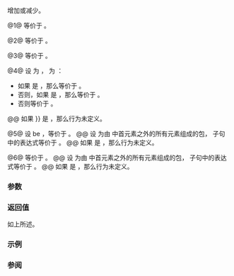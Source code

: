 {{title|operator+,-{{small|(ranges::concat_view::''iterator'')}}}}
{{cpp/ranges/concat_view/navbar}}
{{dcl begin}}
{{dcl|num=1|since=c++26|
friend constexpr /*iterator*/
    operator+( const /*iterator*/&amp; it, difference_type n )
        requires /*concat-is-random-access*/&lt;Const, Views...&gt;;
}}
{{dcl|num=2|since=c++26|
friend constexpr /*iterator*/
    operator+( difference_type n, const /*iterator*/&amp; it )
        requires /*concat-is-random-access*/&lt;Const, Views...&gt;;
}}
{{dcl|num=3|since=c++26|
friend constexpr /*iterator*/
    operator-( const /*iterator*/&amp; it, difference_type n )
        requires /*concat-is-random-access*/&lt;Const, Views...&gt;;
}}
{{dcl|num=4|since=c++26|
friend constexpr difference_type
    operator-( const /*iterator*/&amp; x, const /*iterator*/&amp; y )
        requires /*concat-is-random-access*/&lt;Const, Views...&gt;;
}}
{{dcl|num=5|since=c++26|
friend constexpr difference_type
    operator-( const /*iterator*/&amp; x, std::default_sentinel_t )
        requires /* 见描述 */;
}}
{{dcl|num=6|since=c++26|
friend constexpr difference_type
    operator-( std::default_sentinel_t, const /*iterator*/&amp; x )
        requires /* 见描述 */;
}}
{{dcl end}}

增加或减少{{rlp|iterator|迭代器}}。

@1@ 等价于 {{c|1=auto t = it; t += n; return t;}}。

@2@ 等价于 {{c|1=return it + n;}}。

@3@ 等价于 {{c|1=auto t = it; t -= n; return t;}}。

@4@ 设 {{c|Ix}} 为 {{box|{{c/core|x.}}{{rlpsi|/#it_}}{{sep}}{{c/core|.index()}}}}，{{c|Iy}} 为 {{box|{{c/core|y.}}{{rlpsi|/#it_}}{{sep}}{{c/core|.index()}}}}：
* 如果 {{c|Ix &gt; Iy}} 是 {{c|true}}，那么等价于 {{box|{{c/core|1=difference_type result = ranges::distance(y.}}{{rlpsi|helpers#get-iter}}{{sep}}{{c/core|&lt;Iy&gt;(), y.}}{{rlpsi|helpers#get-end}}{{sep}}{{c/core|&lt;Iy&gt;());}}&lt;br&gt;{{c/core|1=for (std::size_t I = Iy + 1; I &lt; Ix; I++)}}&lt;br&gt;{{nbspt|4}}{{c/core|1=result += ranges::distance(x.}}{{rlpsi|helpers#get-view}}{{sep}}{{c/core|&lt;I&gt;());}}&lt;br&gt;{{c/core|return result + ranges::distance(x.}}{{rlpsi|helpers#get-begin}}{{sep}}{{c/core|&lt;Ix&gt;(), x.}}{{rlpsi|helpers#get-iter}}{{sep}}{{c/core|&lt;Ix&gt;());}}}}。
* 否则，如果 {{c|Ix &lt; Iy}} 是 {{c|true}}，那么等价于 {{c|return -(y - x);}}。
* 否则等价于 {{box|{{c/core|return x.}}{{rlpsi|helpers#get-iter}}{{sep}}{{c/core|&lt;Ix&gt;() - y.}}{{rlpsi|helpers#get-iter}}{{sep}}{{c/core|&lt;Iy&gt;();}}}}。
@@ 如果 {{box|{{c/core|x.}}{{rlpsi|/#it_}}{{sep}}{{c/core|.valueless_by_exception() {{!!}} y.}}{{rlpsi|/#it_}}{{sep}}{{c/core|.valueless_by_exception()}}}} 是 {{c|true}}，那么行为未定义。

@5@ 设 {{c|Ix}} be {{box|{{c/core|x.}}{{rlpsi|/#it_}}{{sep}}{{c/core|.index()}}}}，等价于 {{box|{{c/core|1=difference_type result = ranges::distance(x.}}{{rlpsi|helpers#get-iter}}{{sep}}{{c/core|&lt;Ix&gt;(), x.}}{{rlpsi|helpers#get-end}}{{sep}}{{c/core|&lt;Ix&gt;());}}&lt;br&gt;{{c/core|1=for (std::size_t I = Ix + 1, count = sizeof...(Views); I &lt; count; I++)}}&lt;br&gt;{{nbspt|4}}{{c/core|1=result += ranges::distance(x.}}{{rlpsi|helpers#get-view}}{{sep}}{{c/core|&lt;I&gt;());}}&lt;br&gt;{{c/core|return -result;}}}}。
@@ 设 {{tt|Fs}} 为由 {{tt|Views}} 中首元素之外的所有元素组成的包，{{c/core|requires}} 子句中的表达式等价于 {{box|
{{c/core|(std::sized_sentinel_for&lt;ranges::sentinel_t&lt;}}{{lsi|cpp/ranges#maybe-const}}{{sep}}{{c/core|&lt;Const, Views&gt;&gt;,}}&lt;br&gt;
{{nbspt|25}}{{c/core|ranges::iterator_t&lt;}}{{lsi|cpp/ranges#maybe-const}}{{sep}}{{c/core|&lt;Const, Views&gt;&gt;&gt; &amp;&amp; ...) &amp;&amp;}}&lt;br&gt;
{{nbspt|4}}{{c/core|(ranges::sized_range&lt;}}{{lsi|cpp/ranges#maybe-const}}{{sep}}{{c/core|&lt;Const, Fs&gt;&gt; &amp;&amp; ...)}}
}}。
@@ 如果 {{box|{{c/core|x.}}{{rlpsi|/#it_}}{{sep}}{{c/core|.valueless_by_exception()}}}} 是 {{c|true}}，那么行为未定义。

@6@ 等价于 {{c|return -(x - std::default_sentinel);}}。
@@ 设 {{tt|Fs}} 为由 {{tt|Views}} 中首元素之外的所有元素组成的包，{{c/core|requires}} 子句中的表达式等价于 {{box|
{{c/core|(std::sized_sentinel_for&lt;ranges::sentinel_t&lt;}}{{lsi|cpp/ranges#maybe-const}}{{sep}}{{c/core|&lt;Const, Views&gt;&gt;,}}&lt;br&gt;
{{nbspt|25}}{{c/core|ranges::iterator_t&lt;}}{{lsi|cpp/ranges#maybe-const}}{{sep}}{{c/core|&lt;Const, Views&gt;&gt;&gt; &amp;&amp; ...) &amp;&amp;}}&lt;br&gt;
{{nbspt|4}}{{c/core|(ranges::sized_range&lt;}}{{lsi|cpp/ranges#maybe-const}}{{sep}}{{c/core|&lt;Const, Fs&gt;&gt; &amp;&amp; ...)}}
}}。
@@ 如果 {{box|{{c/core|x.}}{{rlpsi|/#it_}}{{sep}}{{c/core|.valueless_by_exception()}}}} 是 {{c|true}}，那么行为未定义。

{{cpp/hidden friend|{{tt|concat_view::''iterator''{{sep}}&lt;Const&gt;}}|plural=yes}}

===参数===
{{par begin}}
{{par|it, x, y|{{rlp|/|迭代器}}}}
{{par|n|相对于当前位置的位置}}
{{par end}}

===返回值===
如上所述。

===示例===
{{example}}

===参阅===
{{dsc begin}}
{{dsc inc|cpp/ranges/adaptor/iterator/dsc operator arith|concat_view}}
{{dsc end}}

{{langlinks|de|en|es|ja|ru}}